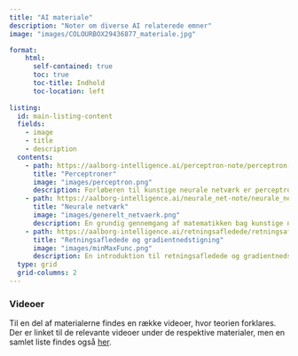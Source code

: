 ```yaml
---
title: "AI materiale"
description: "Noter om diverse AI relaterede emner"
image: "images/COLOURBOX29436877_materiale.jpg"

format:
    html: 
      self-contained: true
      toc: true
      toc-title: Indhold
      toc-location: left
      
listing:
  id: main-listing-content
  fields: 
    - image
    - title
    - description
  contents: 
    - path: https://aalborg-intelligence.ai/perceptron-note/perceptron-note.html
      title: "Perceptroner"
      image: "images/perceptron.png"
      description: Forløberen til kunstige neurale netværk er perceptroner, som du kan læse mere om her.
    - path: https://aalborg-intelligence.ai/neurale_net-note/neurale_net-note.html
      title: "Neurale netværk"
      image: "images/generelt_netvaerk.png"
      description: En grundig gennemgang af matematikken bag kunstige neurale netværk.
    - path: https://aalborg-intelligence.ai/retningsafledede/retningsafledede.html
      title: "Retningsafledede og gradientnedstigning"
      image: "images/minMaxFunc.png"
      description: En introduktion til retningsafledede og gradientnedstigning.
  type: grid 
  grid-columns: 2
---
```


::: {#main-listing-content}
:::

### Videoer

Til en del af materialerne findes en række videoer, hvor teorien forklares. Der er linket til de relevante videoer under de respektive materialer, men en samlet liste findes også [her](videoer.qmd). 


<!-- - [*k*-nærmeste naboer (dokument)](http://apps.math.aau.dk/AI/k_NN/) -->
<!-- - [*k*-nærmeste naboer (app)](http://apps.math.aau.dk/AI/kNN/) -->
<!-- - [Lineær regression (dokument)](http://apps.math.aau.dk/AI/linreg/) -->
<!-- - [Modelkompleksitet (dokument)](http://apps.math.aau.dk/AI/modelkompleksitet/) -->
<!-- - [Søgræs og *kNN* (dokument)](http://apps.math.aau.dk/AI/sogras/) -->


